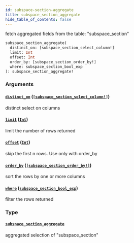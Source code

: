 ```yaml
---
id: subspace-section-aggregate
title: subspace_section_aggregate
hide_table_of_contents: false
---
```


fetch aggregated fields from the table: "subspace_section"

```graphql
subspace_section_aggregate(
  distinct_on: [subspace_section_select_column!]
  limit: Int
  offset: Int
  order_by: [subspace_section_order_by!]
  where: subspace_section_bool_exp
): subspace_section_aggregate!
```

### Arguments

#### [`distinct_on`](#) ([`[subspace_section_select_column!]`](/07-graphql/enums/subspace-section-select-column))

distinct select on columns

#### [`limit`](#) ([`Int`](/07-graphql/scalars/int))

limit the number of rows returned

#### [`offset`](#) ([`Int`](/07-graphql/scalars/int))

skip the first n rows. Use only with order_by

#### [`order_by`](#) ([`[subspace_section_order_by!]`](/07-graphql/inputs/subspace-section-order-by))

sort the rows by one or more columns

#### [`where`](#) ([`subspace_section_bool_exp`](/07-graphql/inputs/subspace-section-bool-exp))

filter the rows returned

### Type

#### [`subspace_section_aggregate`](/07-graphql/objects/subspace-section-aggregate)

aggregated selection of "subspace_section"
